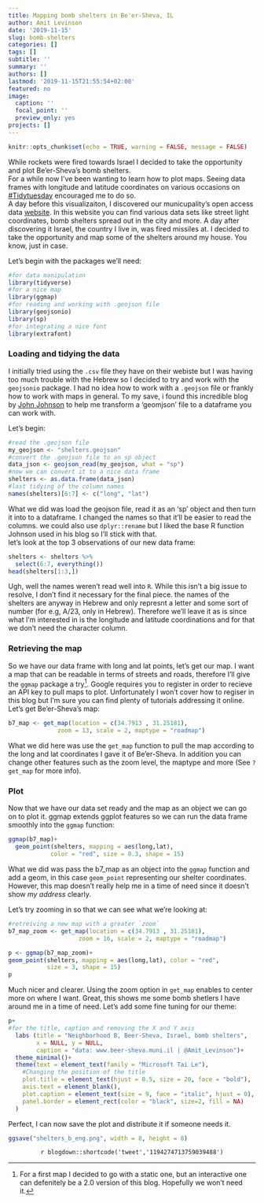 ```yaml
---
title: Mapping bomb shelters in Be'er-Sheva, IL
author: Amit Levinson
date: '2019-11-15'
slug: bomb-shelters
categories: []
tags: []
subtitle: ''
summary: ''
authors: []
lastmod: '2019-11-15T21:55:54+02:00'
featured: no
image:
  caption: ''
  focal_point: ''
  preview_only: yes
projects: []
---
```

```r
knitr::opts_chunk$set(echo = TRUE, warning = FALSE, message = FALSE)
```

While rockets were fired towards Israel I decided to take the opportunity and plot Be'er-Sheva's bomb shelters.  
For a while now I've been wanting to learn how to plot maps. Seeing data frames with longitude and latitude coordinates on various occasions on [#Tidytuesday](https://github.com/rfordatascience/tidytuesday) encouraged me to do so.  
A day before this visualizaiton, I discovered our municupality's open access data [website](https://www.beer-sheva.muni.il/OpenData/Pages/default.aspx). In this website you can find various data sets like street light coordinates, bomb shelters spread out in the city and more. A day after discovering it Israel, the country I live in, was fired missiles at. I decided to take the opportunity and map some of the shelters around my house. You know, just in case.

Let's begin with the packages we'll need:

```r
#for data manipulation
library(tidyverse)
#for a nice map
library(ggmap)
#for reading and working with .geojson file
library(geojsonio)
library(sp)
#for integrating a nice font
library(extrafont)
```

### Loading and tidying the data 
I initially tried using the `.csv` file they have on their webiste but I was having too much trouble with the Hebrew so I decided to try and work with the `geojsonio` package. I had no idea how to work with a `.geojson` file or frankly how to work with maps in general. To my save, i found this incredible blog by [John Johnson
](https://randomjohn.github.io/r-geojson-srt/) to help me transform a 'geomjson' file to a dataframe you can work with.

Let's begin:

```r
#read the .geojson file
my_geojson <- "shelters.geojson"
#convert the .geojson file to an sp object
data_json <- geojson_read(my_geojson, what = "sp")
#now we can convert it to a nice data frame
shelters <- as.data.frame(data_json)
#last tidying of the column names
names(shelters)[6:7] <- c("long", "lat")
```

What we did was load the geojson file, read it as an 'sp' object and then turn it into to a dataframe. I changed the names so that it'll be easier to read the columns. we could also use `dplyr::rename` but I liked the base R function Johnson used in his blog so I'll stick with that.  
let's look at the top 3 observations of our new data frame:  

```r
shelters <- shelters %>% 
  select(6:7, everything())
head(shelters[1:3,])
```

Ugh, well the names weren't read well into `R`. While this isn't a big issue to resolve, I don't find it necessary for the final piece. the names of the shelters are anyway in Hebrew and only represnt a letter and some sort of number (for e.g, A/23, only in Hebrew). Therefore we'll leave it as is since what I'm interested in is the longitude and latitude coordinations and for that we don't need the character column. 

### Retrieving the map

So we have our data frame with long and lat points, let's get our map. I want a map that can be readable in terms of streets and roads, therefore I'll give the `ggmap` package a try[^1]. Google requires you to register in order to recieve an API key to pull maps to plot. Unfortunately I won't cover how to regiser in this blog but I'm sure you can find plenty of tutorials addressing it online.    
Let's get Be'er-Sheva's map:

```r
b7_map <- get_map(location = c(34.7913 , 31.25181), 
              zoom = 13, scale = 2, maptype = "roadmap")
```

What we did here was use the `get_map` function to pull the map according to the long and lat coordinates I gave it of Be'er-Sheva. In addition you can change other features such as the zoom level, the maptype and more (See `?get_map` for more info).

### Plot

Now that we have our data set ready and the map as an object we can go on to plot it. ggmap extends ggplot features so we can run the data frame smoothly into the `ggmap` function:

```r
ggmap(b7_map)+
  geom_point(shelters, mapping = aes(long,lat),
            color = "red", size = 0.3, shape = 15)
```

What we did was pass the b7_map as an object into the `ggmap` function and add a geom, in this case `geom_point` representing our shelter coordinates. However, this map doesn't really help me in a time of need since it doesn't show *my address* clearly.  

Let's try zooming in so that we can see what we're looking at:

```r
#retreiving a new map with a greater `zoom`
b7_map_zoom <- get_map(location = c(34.7913 , 31.25181), 
                    zoom = 16, scale = 2, maptype = "roadmap")

p <- ggmap(b7_map_zoom)+
geom_point(shelters, mapping = aes(long,lat), color = "red",
           size = 3, shape = 15)
p
```

Much nicer and clearer. Using the zoom option in `get_map` enables to center more on where I want. Great, this shows me some bomb shetlers I have around me in a time of need. Let's add some fine tuning for our theme:

```r
p+  
#for the title, caption and removing the X and Y axis
  labs (title = "Neighborhood B, Beer-Sheva, Israel, bomb shelters",
        x = NULL, y = NULL,
        caption = "data: www.beer-sheva.muni.il | @Amit_Levinson")+
  theme_minimal()+
  theme(text = element_text(family = "Microsoft Tai Le"),
    #Changing the position of the title
    plot.title = element_text(hjust = 0.5, size = 20, face = "bold"),
    axis.text = element_blank(),
    plot.caption = element_text(size = 9, face = "italic", hjust = 0),
    panel.border = element_rect(color = "black", size=2, fill = NA)
  )
```

Perfect, I can now save the plot and distribute it if someone needs it.

```r
ggsave("shelters_b_eng.png", width = 8, height = 8)
```

<center> `r blogdown::shortcode('tweet','1194274713759039488')` </center>

[^1]: For a first map I decided to go with a static one, but an interactive one can defenitely be a 2.0 version of this blog. Hopefully we won't need it.
